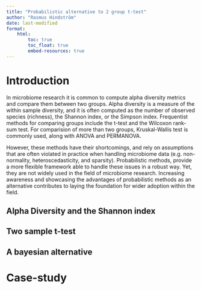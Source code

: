 ```yaml
---
title: "Probabilistic alternative to 2 group t-test"
author: "Rasmus Hindström"
date: last-modified
format:
    html:
        toc: true
        toc_float: true
        embed-resources: true
---
```


# Introduction

In microbiome research it is common to compute alpha diversity metrics and compare them between two groups. Alpha diversity is a measure of the within sample diversity, and it is often computed as the number of observed species (richness), the Shannon index, or the Simpson index. Frequentist methods for comparing groups include the t-test and the Wilcoxon rank-sum test. For comparision of more than two groups, Kruskal-Wallis test is commonly used, along with ANOVA and PERMANOVA. 

However, these methods have their shortcomings, and rely on assumptions that are often violated in practice when handling microbiome data (e.g. non-normality, heteroscedasticity, and sparsity). Probabilistic methods, provide a more flexible framework able to handle these issues in a robust way. Yet, they are not widely used in the field of microbiome research. Increasing awareness and showcasing the advantages of probabilistic methods as an alternative contributes to laying the foundation for wider adoption within the field. 

## Alpha Diversity and the Shannon index

## Two sample t-test

## A bayesian alternative

# Case-study

